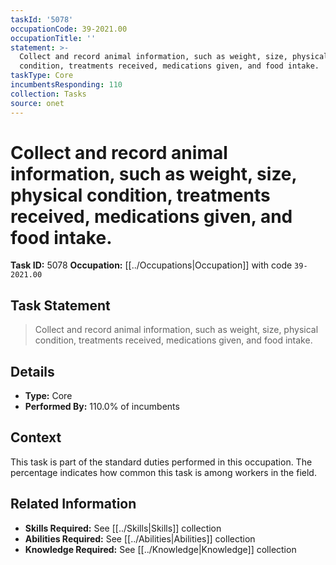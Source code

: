 ```yaml
---
taskId: '5078'
occupationCode: 39-2021.00
occupationTitle: ''
statement: >-
  Collect and record animal information, such as weight, size, physical
  condition, treatments received, medications given, and food intake.
taskType: Core
incumbentsResponding: 110
collection: Tasks
source: onet
---
```

# Collect and record animal information, such as weight, size, physical condition, treatments received, medications given, and food intake.

**Task ID:** 5078
**Occupation:** [[../Occupations|Occupation]] with code `39-2021.00`

## Task Statement

> Collect and record animal information, such as weight, size, physical condition, treatments received, medications given, and food intake.

## Details

- **Type:** Core
- **Performed By:** 110.0% of incumbents

## Context

This task is part of the standard duties performed in this occupation. The percentage indicates how common this task is among workers in the field.

## Related Information

- **Skills Required:** See [[../Skills|Skills]] collection
- **Abilities Required:** See [[../Abilities|Abilities]] collection
- **Knowledge Required:** See [[../Knowledge|Knowledge]] collection
